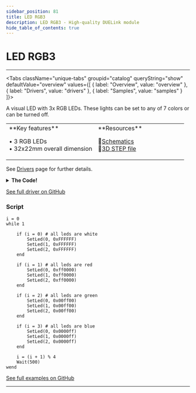 ```yaml
---
sidebar_position: 81
title: LED RGB3
description: LED RGB3 - High-quality DUELink module
hide_table_of_contents: true
---
```



# LED RGB3

<ImageSection 
  product="lledrgb3-a"
  tagline="3x RGB LED"
/>

---

<Tabs className="unique-tabs" groupid="catalog" queryString="show" defaultValue="overview"
  values={[
    {
        label: "Overview",
        value: "overview"
    },
    {
        label: "Drivers",
        value: "drivers"
    },
    {
        label: "Samples",
        value: "samples"
    }
]}>

<TabItem value="overview">

A visual LED with 3x RGB LEDs. These lights can be set to any of 7 colors or can be turned off.

<table><td width='50%'>
**Key features**

• 3 RGB LEDs<br/>
• 32x22mm overall dimension<br/>

</td><td width='50%'>
**Resources**
 
📄[Schematics](/sch/gdl-lledrgb3-a.pdf)<br/>
🔩[3D STEP file](/3d/gdl-lledrgb3-a.step)<br/>
</td></table>

</TabItem>

<TabItem value="drivers">

See [Drivers](/docs/engine/drivers) page for further details.

<details>
<summary><strong>The Code!</strong></summary>

**LED RGB3 Driver**

```text
##### LED RGB Driver #####

fn DVer()
    return 1.0
fend

fn SetLed(i, c)

  r = ((c>>16)&0xff)/255
  g =((c>>8)&0xff)/255
  b = (c&0xff)/255
  
  if i = 0
      PWrite(1,b)
      PWrite(2,r)
      PWrite(3,g)
  end
  
  if i = 1
      PWrite(4,b)
      PWrite(5,r)
      PWrite(6,g)
  end
  
  if i = 2
      PWrite(7,b)
      PWrite(8,r)
      PWrite(11,g)
  end
  
fend

####################

```

</details>

[See full driver on GitHub](https://github.com/ghi-electronics/duelink-website/tree/main/static/code/drivers)

</TabItem>

<TabItem value="samples">

### Script

```text
i = 0
while 1
    
    if (i = 0) # all leds are white
        SetLed(0, 0xFFFFFF)
        SetLed(1, 0xFFFFFF)
        SetLed(2, 0xFFFFFF)
    end
    
    if (i = 1) # all leds are red
        SetLed(0, 0xff0000)
        SetLed(1, 0xff0000)
        SetLed(2, 0xff0000)
    end
    
    if (i = 2) # all leds are green
        SetLed(0, 0x00ff00)
        SetLed(1, 0x00ff00)
        SetLed(2, 0x00ff00)
    end
    
    if (i = 3) # all leds are blue
        SetLed(0, 0x0000ff)
        SetLed(1, 0x0000ff)
        SetLed(2, 0x0000ff)
    end
    
    i = (i + 1) % 4
    Wait(500)
wend
```

[See full examples on GitHub](https://github.com/ghi-electronics/duelink-website/tree/main/static/code/samples)

</TabItem>

</Tabs>

---

<OrderSection
    product="DUELink LED RGB3"
    partnumber="GDL-LLEDRGB3-A"
    price="$0.00"
/>
